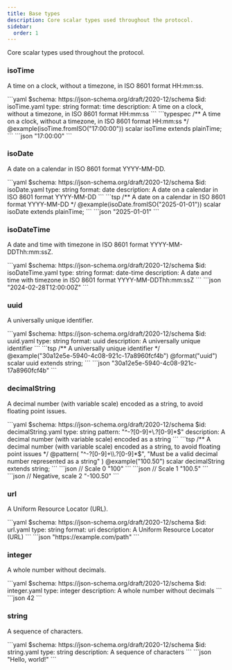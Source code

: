 ```yaml
---
title: Base types
description: Core scalar types used throughout the protocol.
sidebar:
  order: 1
---
```



Core scalar types used throughout the protocol.

### isoTime

A time on a clock, without a timezone, in ISO 8601 format HH:mm:ss.

<Tabs>
  <TabItem label="JSON Schema">
  ```yaml
  $schema: https://json-schema.org/draft/2020-12/schema
  $id: isoTime.yaml
  type: string
  format: time
  description: A time on a clock, without a timezone, in ISO 8601 format HH:mm:ss
  ```
  </TabItem>

  <TabItem label="TypeSpec">
  ```typespec
  /** A time on a clock, without a timezone, in ISO 8601 format HH:mm:ss */
  @example(isoTime.fromISO("17:00:00"))
  scalar isoTime extends plainTime;
  ```
  </TabItem>

  <TabItem label="Example">
  ```json
  "17:00:00"
  ```
  </TabItem>
</Tabs>

### isoDate

A date on a calendar in ISO 8601 format YYYY-MM-DD.

<Tabs>
  <TabItem label="JSON Schema">
  ```yaml
  $schema: https://json-schema.org/draft/2020-12/schema
  $id: isoDate.yaml
  type: string
  format: date
  description: A date on a calendar in ISO 8601 format YYYY-MM-DD
  ```
  </TabItem>

  <TabItem label="TypeSpec">
  ```tsp 
  /** A date on a calendar in ISO 8601 format YYYY-MM-DD */
  @example(isoDate.fromISO("2025-01-01"))
  scalar isoDate extends plainTime;
  ```
  </TabItem>

  <TabItem label="Example">
  ```json
  "2025-01-01"
  ```
  </TabItem>
</Tabs>

### isoDateTime

A date and time with timezone in ISO 8601 format YYYY-MM-DDThh:mm:ssZ.

<Tabs>
  <TabItem label="JSON Schema">
  ```yaml
  $schema: https://json-schema.org/draft/2020-12/schema
  $id: isoDateTime.yaml
  type: string
  format: date-time
  description: A date and time with timezone in ISO 8601 format YYYY-MM-DDThh:mm:ssZ
  ```
  </TabItem>

  <TabItem label="Example">
  ```json
  "2024-02-28T12:00:00Z"
  ```
  </TabItem>
</Tabs>

### uuid

A universally unique identifier.

<Tabs>
  <TabItem label="JSON Schema">
  ```yaml
  $schema: https://json-schema.org/draft/2020-12/schema
  $id: uuid.yaml
  type: string
  format: uuid
  description: A universally unique identifier
  ```
  </TabItem>

  <TabItem label="TypeSpec">
  ```tsp 
  /** A universally unique identifier */
  @example("30a12e5e-5940-4c08-921c-17a8960fcf4b")
  @format("uuid")
  scalar uuid extends string;
  ```
  </TabItem>

  <TabItem label="Example">
  ```json
  "30a12e5e-5940-4c08-921c-17a8960fcf4b"
  ```
  </TabItem>
</Tabs>

### decimalString

A decimal number (with variable scale) encoded as a string, to avoid floating point issues.

<Tabs>
  <TabItem label="JSON Schema">
  ```yaml
  $schema: https://json-schema.org/draft/2020-12/schema
  $id: decimalString.yaml
  type: string
  pattern: "^-?[0-9]+\.?[0-9]*$"
  description: A decimal number (with variable scale) encoded as a string
  ```
  </TabItem>

  <TabItem label="TypeSpec">
  ```tsp
  /** A decimal number (with variable scale) encoded as a string, to avoid floating point issues */ 
  @pattern( "^-?[0-9]+\\.?[0-9]*$", "Must be a valid decimal number represented as a string" )
  @example("100.50")
  scalar decimalString extends string;
  ```
  </TabItem>

  <TabItem label="Examples">
  ```json
  // Scale 0
  "100"
  ```
  ```json
  // Scale 1
  "100.5"
  ```
  ```json
  // Negative, scale 2
  "-100.50"
  ```
  </TabItem>
</Tabs>

### url

A Uniform Resource Locator (URL).

<Tabs>
  <TabItem label="JSON Schema">
  ```yaml
  $schema: https://json-schema.org/draft/2020-12/schema
  $id: url.yaml
  type: string
  format: uri
  description: A Uniform Resource Locator (URL)
  ```
  </TabItem>

  <TabItem label="Example">
  ```json
  "https://example.com/path"
  ```
  </TabItem>
</Tabs>

### integer

A whole number without decimals.

<Tabs>
  <TabItem label="JSON Schema">
  ```yaml
  $schema: https://json-schema.org/draft/2020-12/schema
  $id: integer.yaml
  type: integer
  description: A whole number without decimals
  ```
  </TabItem>

  <TabItem label="Example">
  ```json
  42
  ```
  </TabItem>
</Tabs>

### string

A sequence of characters.

<Tabs>
  <TabItem label="JSON Schema">
  ```yaml
  $schema: https://json-schema.org/draft/2020-12/schema
  $id: string.yaml
  type: string
  description: A sequence of characters
  ```
  </TabItem>

  <TabItem label="Example">
  ```json
  "Hello, world!"
  ```
  </TabItem>
</Tabs>

